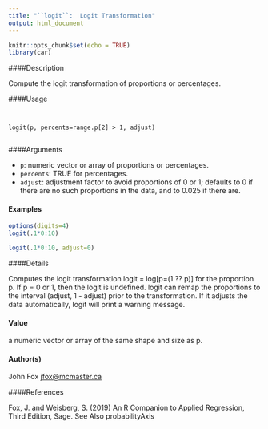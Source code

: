 ---
title: "``logit``:  Logit Transformation"
output: html_document
---

```{r setup, include=FALSE}
knitr::opts_chunk$set(echo = TRUE)
library(car)
```


####Description

Compute the logit transformation of proportions or percentages.

####Usage

<pre><code>

logit(p, percents=range.p[2] > 1, adjust)

</code></pre>

####Arguments

* ``p``: numeric vector or array of proportions or percentages.
* ``percents``: TRUE for percentages.
* ``adjust``: adjustment factor to avoid proportions of 0 or 1; defaults to 0 if there are no such
proportions in the data, and to 0.025 if there are.


#### Examples

```{r}
options(digits=4)
logit(.1*0:10)
```

```{r}
logit(.1*0:10, adjust=0)
```

####Details

Computes the logit transformation logit = log[p=(1 ?? p)] for the proportion p.
If p = 0 or 1, then the logit is undefined. logit can remap the proportions to the interval (adjust, 1 - adjust) prior to the transformation. If it adjusts the data automatically, logit
will print a warning message.

#### Value

a numeric vector or array of the same shape and size as p.

#### Author(s)

John Fox <jfox@mcmaster.ca>

####References

Fox, J. and Weisberg, S. (2019) An R Companion to Applied Regression, Third Edition, Sage.
See Also
probabilityAxis


